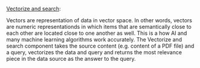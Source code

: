 [Vectorize and search](/tool/tool-steps/vectorize-and-search): 

Vectors are representation of data in vector space. In other words,
vectors are numeric representationds in which items that are semantically
close to each other are located close to one another as well.
This is a how AI and many machine learning algorithms work accurately.
The Vectorize and search component takes the source content (e.g. content
of a PDF file) and a query, vectorizes the data and query and returns the
most relevance piece in the data source as the answer  to the query.